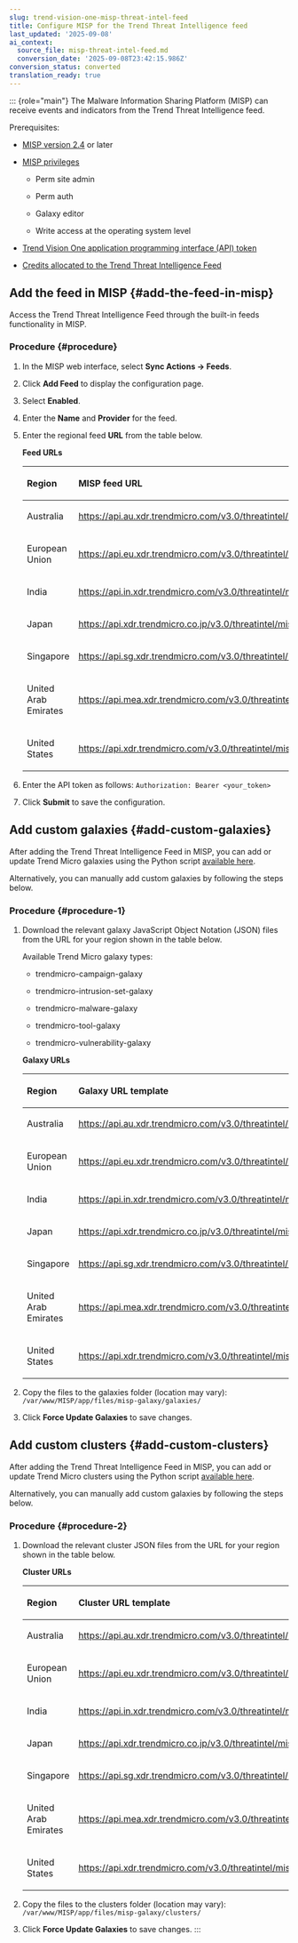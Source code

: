 ```yaml
---
slug: trend-vision-one-misp-threat-intel-feed
title: Configure MISP for the Trend Threat Intelligence feed
last_updated: '2025-09-08'
ai_context:
  source_file: misp-threat-intel-feed.md
  conversion_date: '2025-09-08T23:42:15.986Z'
conversion_status: converted
translation_ready: true
---
```


::: {role="main"}
The Malware Information Sharing Platform (MISP) can receive events and indicators from the Trend Threat Intelligence feed.

Prerequisites:

- [MISP version 2.4](https://github.com/MISP/MISP/tree/2.4) or later

- [MISP privileges](https://www.circl.lu/doc/misp/administration/)

  - Perm site admin

  - Perm auth

  - Galaxy editor

  - Write access at the operating system level

- [Trend Vision One application programming interface (API) token](api-for-threat-intelligence-feed.mdx)

- [Credits allocated to the Trend Threat Intelligence Feed](credit-req-for-apps-services.mdx)

## Add the feed in MISP {#add-the-feed-in-misp}

Access the Trend Threat Intelligence Feed through the built-in feeds functionality in MISP.

### Procedure {#procedure}

1.  In the MISP web interface, select **Sync Actions → Feeds**.

2.  Click **Add Feed** to display the configuration page.

3.  Select **Enabled**.

4.  Enter the **Name** and **Provider** for the feed.

5.  Enter the regional feed **URL** from the table below.

    **Feed URLs**

    <table>
    <colgroup>
    <col style="width: 25%" />
    <col style="width: 75%" />
    </colgroup>
    <thead style="text-align: left;">
    <tr>
    <th style="text-align: left;"><p>Region</p></th>
    <th style="text-align: left;"><p>MISP feed URL</p></th>
    </tr>
    </thead>
    <tbody style="text-align: left;">
    <tr>
    <td style="text-align: left;"><p>Australia</p></td>
    <td style="text-align: left;"><p><a href="https://api.au.xdr.trendmicro.com/v3.0/threatintel/misp/feed">https://api.au.xdr.trendmicro.com/v3.0/threatintel/misp/feed</a></p></td>
    </tr>
    <tr>
    <td style="text-align: left;"><p>European Union</p></td>
    <td style="text-align: left;"><p><a href="https://api.eu.xdr.trendmicro.com/v3.0/threatintel/misp/feed">https://api.eu.xdr.trendmicro.com/v3.0/threatintel/misp/feed</a></p></td>
    </tr>
    <tr>
    <td style="text-align: left;"><p>India</p></td>
    <td style="text-align: left;"><p><a href="https://api.in.xdr.trendmicro.com/v3.0/threatintel/misp/feed">https://api.in.xdr.trendmicro.com/v3.0/threatintel/misp/feed</a></p></td>
    </tr>
    <tr>
    <td style="text-align: left;"><p>Japan</p></td>
    <td style="text-align: left;"><p><a href="https://api.xdr.trendmicro.co.jp/v3.0/threatintel/misp/feed">https://api.xdr.trendmicro.co.jp/v3.0/threatintel/misp/feed</a></p></td>
    </tr>
    <tr>
    <td style="text-align: left;"><p>Singapore</p></td>
    <td style="text-align: left;"><p><a href="https://api.sg.xdr.trendmicro.com/v3.0/threatintel/misp/feed">https://api.sg.xdr.trendmicro.com/v3.0/threatintel/misp/feed</a></p></td>
    </tr>
    <tr>
    <td style="text-align: left;"><p>United Arab Emirates</p></td>
    <td style="text-align: left;"><p><a href="https://api.mea.xdr.trendmicro.com/v3.0/threatintel/misp/feed">https://api.mea.xdr.trendmicro.com/v3.0/threatintel/misp/feed</a></p></td>
    </tr>
    <tr>
    <td style="text-align: left;"><p>United States</p></td>
    <td style="text-align: left;"><p><a href="https://api.xdr.trendmicro.com/v3.0/threatintel/misp/feed">https://api.xdr.trendmicro.com/v3.0/threatintel/misp/feed</a></p></td>
    </tr>
    </tbody>
    </table>

6.  Enter the API token as follows: `Authorization: Bearer <your_token>`

7.  Click **Submit** to save the configuration.

## Add custom galaxies {#add-custom-galaxies}

After adding the Trend Threat Intelligence Feed in MISP, you can add or update Trend Micro galaxies using the Python script [available here](https://ohc.blob.core.windows.net/o-help/manual/7d34d63c-e9ae-4328-81be-0e6081012335/misp-galaxy-updater.mdx).

Alternatively, you can manually add custom galaxies by following the steps below.

### Procedure {#procedure-1}

1.  Download the relevant galaxy JavaScript Object Notation (JSON) files from the URL for your region shown in the table below.

    Available Trend Micro galaxy types:

    - trendmicro-campaign-galaxy

    - trendmicro-intrusion-set-galaxy

    - trendmicro-malware-galaxy

    - trendmicro-tool-galaxy

    - trendmicro-vulnerability-galaxy

    **Galaxy URLs**

    <table>
    <colgroup>
    <col style="width: 25%" />
    <col style="width: 75%" />
    </colgroup>
    <thead style="text-align: left;">
    <tr>
    <th style="text-align: left;"><p>Region</p></th>
    <th style="text-align: left;"><p>Galaxy URL template</p></th>
    </tr>
    </thead>
    <tbody style="text-align: left;">
    <tr>
    <td style="text-align: left;"><p>Australia</p></td>
    <td style="text-align: left;"><p><a href="https://api.au.xdr.trendmicro.com/v3.0/threatintel/misp/galaxies/%7Bgalaxy">https://api.au.xdr.trendmicro.com/v3.0/threatintel/misp/galaxies/%7Bgalaxy</a></p></td>
    </tr>
    <tr>
    <td style="text-align: left;"><p>European Union</p></td>
    <td style="text-align: left;"><p><a href="https://api.eu.xdr.trendmicro.com/v3.0/threatintel/misp/galaxies/%7Bgalaxy">https://api.eu.xdr.trendmicro.com/v3.0/threatintel/misp/galaxies/%7Bgalaxy</a></p></td>
    </tr>
    <tr>
    <td style="text-align: left;"><p>India</p></td>
    <td style="text-align: left;"><p><a href="https://api.in.xdr.trendmicro.com/v3.0/threatintel/misp/galaxies/%7Bgalaxy">https://api.in.xdr.trendmicro.com/v3.0/threatintel/misp/galaxies/%7Bgalaxy</a></p></td>
    </tr>
    <tr>
    <td style="text-align: left;"><p>Japan</p></td>
    <td style="text-align: left;"><p><a href="https://api.xdr.trendmicro.co.jp/v3.0/threatintel/misp/galaxies/%7Bgalaxy">https://api.xdr.trendmicro.co.jp/v3.0/threatintel/misp/galaxies/%7Bgalaxy</a></p></td>
    </tr>
    <tr>
    <td style="text-align: left;"><p>Singapore</p></td>
    <td style="text-align: left;"><p><a href="https://api.sg.xdr.trendmicro.com/v3.0/threatintel/misp/galaxies/%7Bgalaxy">https://api.sg.xdr.trendmicro.com/v3.0/threatintel/misp/galaxies/%7Bgalaxy</a></p></td>
    </tr>
    <tr>
    <td style="text-align: left;"><p>United Arab Emirates</p></td>
    <td style="text-align: left;"><p><a href="https://api.mea.xdr.trendmicro.com/v3.0/threatintel/misp/galaxies/%7Bgalaxy">https://api.mea.xdr.trendmicro.com/v3.0/threatintel/misp/galaxies/%7Bgalaxy</a></p></td>
    </tr>
    <tr>
    <td style="text-align: left;"><p>United States</p></td>
    <td style="text-align: left;"><p><a href="https://api.xdr.trendmicro.com/v3.0/threatintel/misp/galaxies/%7Bgalaxy">https://api.xdr.trendmicro.com/v3.0/threatintel/misp/galaxies/%7Bgalaxy</a></p></td>
    </tr>
    </tbody>
    </table>

2.  Copy the files to the galaxies folder (location may vary): `/var/www/MISP/app/files/misp-galaxy/galaxies/`

3.  Click **Force Update Galaxies** to save changes.

## Add custom clusters {#add-custom-clusters}

After adding the Trend Threat Intelligence Feed in MISP, you can add or update Trend Micro clusters using the Python script [available here](https://ohc.blob.core.windows.net/o-help/manual/7d34d63c-e9ae-4328-81be-0e6081012335/misp-galaxy-updater.mdx).

Alternatively, you can manually add custom galaxies by following the steps below.

### Procedure {#procedure-2}

1.  Download the relevant cluster JSON files from the URL for your region shown in the table below.

    **Cluster URLs**

    <table>
    <colgroup>
    <col style="width: 25%" />
    <col style="width: 75%" />
    </colgroup>
    <thead style="text-align: left;">
    <tr>
    <th style="text-align: left;"><p>Region</p></th>
    <th style="text-align: left;"><p>Cluster URL template</p></th>
    </tr>
    </thead>
    <tbody style="text-align: left;">
    <tr>
    <td style="text-align: left;"><p>Australia</p></td>
    <td style="text-align: left;"><p><a href="https://api.au.xdr.trendmicro.com/v3.0/threatintel/misp/clusters/%7Bcluster">https://api.au.xdr.trendmicro.com/v3.0/threatintel/misp/clusters/%7Bcluster</a></p></td>
    </tr>
    <tr>
    <td style="text-align: left;"><p>European Union</p></td>
    <td style="text-align: left;"><p><a href="https://api.eu.xdr.trendmicro.com/v3.0/threatintel/misp/clusters/%7Bcluster">https://api.eu.xdr.trendmicro.com/v3.0/threatintel/misp/clusters/%7Bcluster</a></p></td>
    </tr>
    <tr>
    <td style="text-align: left;"><p>India</p></td>
    <td style="text-align: left;"><p><a href="https://api.in.xdr.trendmicro.com/v3.0/threatintel/misp/clusters/%7Bcluster">https://api.in.xdr.trendmicro.com/v3.0/threatintel/misp/clusters/%7Bcluster</a></p></td>
    </tr>
    <tr>
    <td style="text-align: left;"><p>Japan</p></td>
    <td style="text-align: left;"><p><a href="https://api.xdr.trendmicro.co.jp/v3.0/threatintel/misp/clusters/%7Bcluster">https://api.xdr.trendmicro.co.jp/v3.0/threatintel/misp/clusters/%7Bcluster</a></p></td>
    </tr>
    <tr>
    <td style="text-align: left;"><p>Singapore</p></td>
    <td style="text-align: left;"><p><a href="https://api.sg.xdr.trendmicro.com/v3.0/threatintel/misp/clusters/%7Bcluster">https://api.sg.xdr.trendmicro.com/v3.0/threatintel/misp/clusters/%7Bcluster</a></p></td>
    </tr>
    <tr>
    <td style="text-align: left;"><p>United Arab Emirates</p></td>
    <td style="text-align: left;"><p><a href="https://api.mea.xdr.trendmicro.com/v3.0/threatintel/misp/clusters/%7Bcluster">https://api.mea.xdr.trendmicro.com/v3.0/threatintel/misp/clusters/%7Bcluster</a></p></td>
    </tr>
    <tr>
    <td style="text-align: left;"><p>United States</p></td>
    <td style="text-align: left;"><p><a href="https://api.xdr.trendmicro.com/v3.0/threatintel/misp/clusters/%7Bcluster">https://api.xdr.trendmicro.com/v3.0/threatintel/misp/clusters/%7Bcluster</a></p></td>
    </tr>
    </tbody>
    </table>

2.  Copy the files to the clusters folder (location may vary): `/var/www/MISP/app/files/misp-galaxy/clusters/`

3.  Click **Force Update Galaxies** to save changes.
:::
